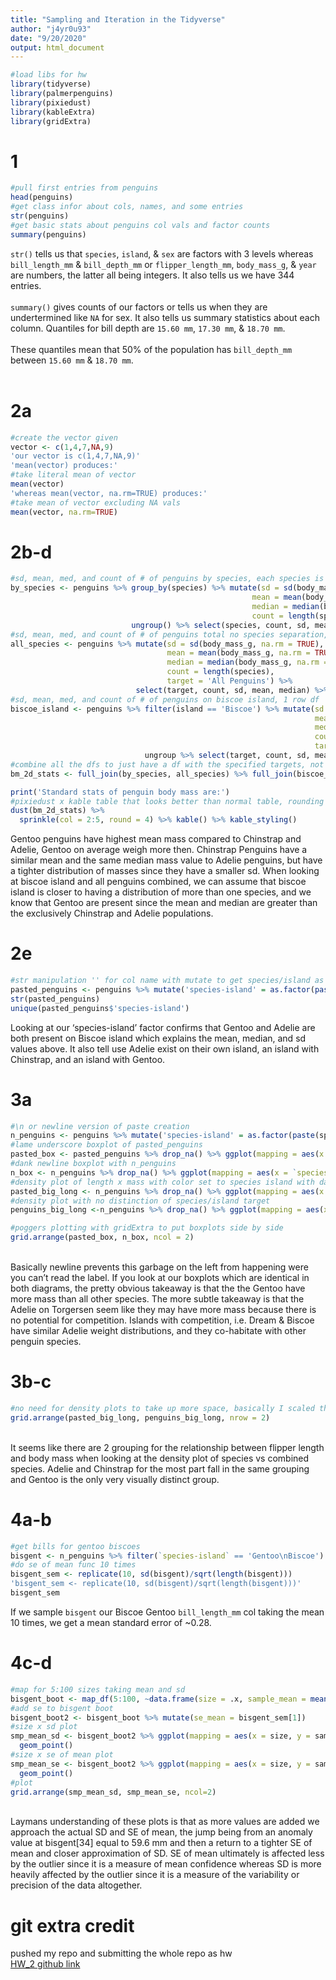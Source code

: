 ```yaml
---
title: "Sampling and Iteration in the Tidyverse"
author: "j4yr0u93"
date: "9/20/2020"
output: html_document
---
```


```r
#load libs for hw
library(tidyverse)
library(palmerpenguins)
library(pixiedust)
library(kableExtra)
library(gridExtra)
```

# 1

```r
#pull first entries from penguins
head(penguins)
#get class infor about cols, names, and some entries
str(penguins)
#get basic stats about penguins col vals and factor counts
summary(penguins)
```

`str()` tells us that `species`, `island`, & `sex` are factors with 3 levels whereas `bill_length_mm` & `bill_depth_mm` or `flipper_length_mm`, `body_mass_g `, & `year` are numbers, the latter all being integers. It also tells us we have 344 entries. \
 \
 `summary()` gives counts of our factors or tells us when they are undertermined like `NA` for sex. It also tells us summary statistics about each column. Quantiles for bill depth are `15.60 mm`, `17.30 mm`, & `18.70 mm`. \
  \
 These quantiles mean that 50% of the population has `bill_depth_mm` between `15.60 mm` & `18.70 mm`. \
  \

# 2a
```r
#create the vector given
vector <- c(1,4,7,NA,9)
'our vector is c(1,4,7,NA,9)'
'mean(vector) produces:'
#take literal mean of vector
mean(vector)
'whereas mean(vector, na.rm=TRUE) produces:'
#take mean of vector excluding NA vals
mean(vector, na.rm=TRUE)
```
# 2b-d
```r
#sd, mean, med, and count of # of penguins by species, each species is a row in df
by_species <- penguins %>% group_by(species) %>% mutate(sd = sd(body_mass_g, na.rm = TRUE),
                                                      mean = mean(body_mass_g, na.rm = TRUE),
                                                      median = median(body_mass_g, na.rm = TRUE),
                                                      count = length(species)) %>% 
                           ungroup() %>% select(species, count, sd, mean, median) %>%  distinct() %>% rename(target = species)
#sd, mean, med, and count of # of penguins total no species separation, 1 row df
all_species <- penguins %>% mutate(sd = sd(body_mass_g, na.rm = TRUE),
                                   mean = mean(body_mass_g, na.rm = TRUE),
                                   median = median(body_mass_g, na.rm = TRUE),
                                   count = length(species),
                                   target = 'All Penguins') %>%
                            select(target, count, sd, mean, median) %>% distinct()
#sd, mean, med, and count of # of penguins on biscoe island, 1 row df
biscoe_island <- penguins %>% filter(island == 'Biscoe') %>% mutate(sd = sd(body_mass_g, na.rm = TRUE),
                                                                    mean = mean(body_mass_g, na.rm = TRUE),
                                                                    median = median(body_mass_g, na.rm = TRUE),
                                                                    count = length(species),
                                                                    target = 'Biscoe Island') %>%
                              ungroup %>% select(target, count, sd, mean, median) %>% distinct()
#combine all the dfs to just have a df with the specified targets, not the best method but simple in practice, better method would just append distinct mutations to a new df instead of joining
bm_2d_stats <- full_join(by_species, all_species) %>% full_join(biscoe_island)
```
```r
print('Standard stats of penguin body mass are:')
#pixiedust x kable table that looks better than normal table, rounding and kable styling default
dust(bm_2d_stats) %>%
  sprinkle(col = 2:5, round = 4) %>% kable() %>% kable_styling()
```
Gentoo penguins have highest mean mass compared to Chinstrap and Adelie, Gentoo on average weigh more then. Chinstrap Penguins have a similar mean and the same median mass value to Adelie penguins, but have a tighter distribution of masses since they have a smaller sd. When looking at biscoe island and all penguins combined, we can assume that biscoe island is closer to having a distribution of more than one species, and we know that Gentoo are present since the mean and median are greater than the exclusively Chinstrap and Adelie populations. \

# 2e
```r
#str manipulation '' for col name with mutate to get species/island as a combined factor
pasted_penguins <- penguins %>% mutate('species-island' = as.factor(paste(species, island, sep = '_')))
str(pasted_penguins)
unique(pasted_penguins$'species-island')
```
Looking at our 'species-island' factor confirms that Gentoo and Adelie are both present on Biscoe island which explains the mean, median, and sd values above. It also tell use Adelie exist on their own island, an island with Chinstrap, and an island with Gentoo. \

# 3a
```r
#\n or newline version of paste creation
n_penguins <- penguins %>% mutate('species-island' = as.factor(paste(species, island, sep = '\n')))
#lame underscore boxplot of pasted_penguins
pasted_box <- pasted_penguins %>% drop_na() %>% ggplot(mapping = aes(x = `species-island`, y = flipper_length_mm)) + geom_boxplot()
#dank newline boxplot with n_penguins
n_box <- n_penguins %>% drop_na() %>% ggplot(mapping = aes(x = `species-island`, y = flipper_length_mm)) + geom_boxplot()
#density plot of length x mass with color set to species island with dank n_penguins
pasted_big_long <- n_penguins %>% drop_na() %>% ggplot(mapping = aes(x = flipper_length_mm, y = body_mass_g, color = `species-island`)) + geom_density_2d()
#density plot with no distinction of species/island target
penguins_big_long <-n_penguins %>% drop_na() %>% ggplot(mapping = aes(x = flipper_length_mm, y = body_mass_g)) + geom_density_2d()
```
```r
#poggers plotting with gridExtra to put boxplots side by side
grid.arrange(pasted_box, n_box, ncol = 2)
```
\
Basically newline prevents this garbage on the left from happening were you can't read the label. If you look at our boxplots which are identical in both diagrams, the pretty obvious takeaway is that the the Gentoo have more mass than all other species. The more subtle takeaway is that the Adelie on Torgersen seem like they may have more mass because there is no potential for competition. Islands with competition, i.e. Dream & Biscoe have similar Adelie weight distributions, and they co-habitate with other penguin species. \

# 3b-c
```r
#no need for density plots to take up more space, basically I scaled them dynamically/vertically and made them take less space with gridExtra here
grid.arrange(pasted_big_long, penguins_big_long, nrow = 2)
```
\
It seems like there are 2 grouping for the relationship between flipper length and body mass when looking at the density plot of species vs combined species. Adelie and Chinstrap for the most part fall in the same grouping and Gentoo is the only very visually distinct group. \

# 4a-b
```r
#get bills for gentoo biscoes
bisgent <- n_penguins %>% filter(`species-island` == 'Gentoo\nBiscoe') %>% pull(bill_length_mm) %>% na.omit()
#do se of mean func 10 times
bisgent_sem <- replicate(10, sd(bisgent)/sqrt(length(bisgent)))
'bisgent_sem <- replicate(10, sd(bisgent)/sqrt(length(bisgent)))'
bisgent_sem
```
If we sample `bisgent` our Biscoe Gentoo `bill_length_mm` col  taking the mean 10 times, we get a mean standard error of ~0.28. \

# 4c-d
```r
#map for 5:100 sizes taking mean and sd
bisgent_boot <- map_df(5:100, ~data.frame(size = .x, sample_mean = mean(bisgent[1:.x]), sample_sd = sd(bisgent[1:.x]), sample_se_mean = sd(bisgent[1:.x])/sqrt(length(bisgent[1:.x]))))
#add se to bisgent boot
bisgent_boot2 <- bisgent_boot %>% mutate(se_mean = bisgent_sem[1])
#size x sd plot
smp_mean_sd <- bisgent_boot2 %>% ggplot(mapping = aes(x = size, y = sample_sd)) +
  geom_point()
#size x se of mean plot
smp_mean_se <- bisgent_boot2 %>% ggplot(mapping = aes(x = size, y = sample_se_mean)) +
  geom_point()
#plot
grid.arrange(smp_mean_sd, smp_mean_se, ncol=2)
```
\
Laymans understanding of these plots is that as more values are added we approach the actual SD and SE of mean, the jump being from an anomaly value at bisgent[34] equal to 59.6 mm and then a return to a tighter SE of mean and closer approximation of SD. SE of mean ultimately is affected less by the outlier since it is a measure of mean confidence whereas SD is more heavily affected by the outlier since it is a measure of the variability or precision of the data altogether. \

# git extra credit
pushed my repo and submitting the whole repo as hw \
[HW_2 github link](https://github.com/j4yr0u93/HW_2)










